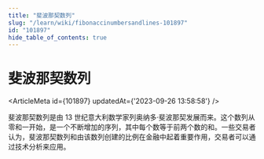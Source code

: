 ```yaml
---
title: "斐波那契数列"
slug: "/learn/wiki/fibonaccinumbersandlines-101897"
id: "101897"
hide_table_of_contents: true
---
```



# 斐波那契数列

<ArticleMeta id={101897} updatedAt={'2023-09-26 13:58:58'} />
<div className='border-solid border-b border-t-0 my-4 border-[var(--ifm-color-gray-300)]' />

斐波那契数列是由 13 世纪意大利数学家列奥纳多·斐波那契发展而来。这个数列从零和一开始，是一个不断增加的序列，其中每个数等于前两个数的和。一些交易者认为，斐波那契数列和由该数列创建的比例在金融中起着重要作用，交易者可以通过技术分析来应用。
